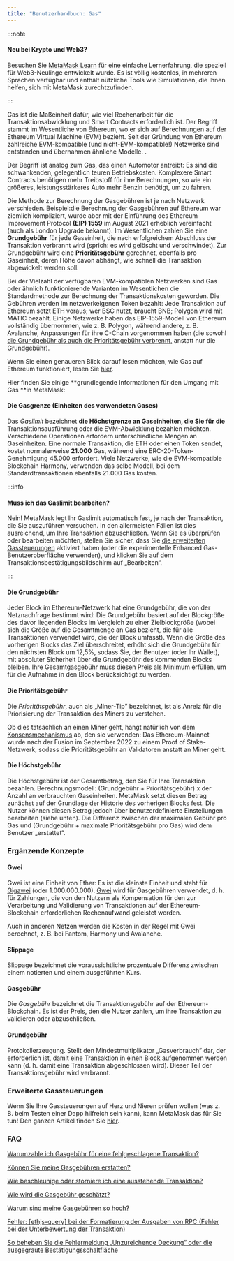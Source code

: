 ```yaml
---
title: "Benutzerhandbuch: Gas"
---
```


:::note

#### Neu bei Krypto und Web3?

Besuchen Sie [MetaMask Learn](https://learn.metamask.io/) für eine einfache Lernerfahrung, die speziell für Web3-Neulinge entwickelt wurde. Es ist völlig kostenlos, in mehreren Sprachen verfügbar und enthält nützliche Tools wie Simulationen, die Ihnen helfen, sich mit MetaMask zurechtzufinden.

:::

Gas ist die Maßeinheit dafür, wie viel Rechenarbeit für die Transaktionsabwicklung und Smart Contracts erforderlich ist. Der Begriff stammt im Wesentliche von Ethereum, wo er sich auf Berechnungen auf der Ethereum Virtual Machine (EVM) bezieht. Seit der Gründung von Ethereum zahlreiche EVM-kompatible (und nicht-EVM-kompatible!) Netzwerke sind entstanden und übernahmen ähnliche Modelle. .

Der Begriff ist analog zum Gas, das einen Automotor antreibt: Es sind die schwankenden, gelegentlich teuren Betriebskosten. Komplexere Smart Contracts benötigen mehr Treibstoff für ihre Berechnungen, so wie ein größeres, leistungsstärkeres Auto mehr Benzin benötigt, um zu fahren.

Die Methode zur Berechnung der Gasgebühren ist je nach Netzwerk verschieden. Beispiel:die Berechnung der Gasgebühren auf Ethereum war ziemlich kompliziert, wurde aber mit der Einführung des Ethereum Improvement Protocol **(EIP) 1559** im August 2021 erheblich vereinfacht (auch als London Upgrade bekannt). Im Wesentlichen zahlen Sie eine **Grundgebühr** für jede Gaseinheit, die nach erfolgreichem Abschluss der Transaktion verbrannt wird (sprich: es wird gelöscht und verschwindet). Zur Grundgebühr wird eine **Prioritätsgebühr** gerechnet, ebenfalls pro Gaseinheit, deren Höhe davon abhängt, wie schnell die Transaktion abgewickelt werden soll.

Bei der Vielzahl der verfügbaren EVM-kompatiblen Netzwerken sind Gas oder ähnlich funktionierende Varianten im Wesentlichen die Standardmethode zur Berechnung der Transaktionskosten geworden. Die Gebühren werden im netzwerkeigenen Token bezahlt: Jede Transaktion auf Ethereum setzt ETH voraus; wer BSC nutzt, braucht BNB; Polygon wird mit MATIC bezahlt. Einige Netzwerke haben das EIP-1559-Modell von Ethereum vollständig übernommen, wie z. B. Polygon, während andere, z. B. Avalanche, Anpassungen für ihre C-Chain vorgenommen haben (die sowohl [die Grundgebühr als auch die Prioritätsgebühr verbrennt,](https://docs.avax.network/learn/platform-overview/transaction-fees/#c-chain-fees) anstatt nur die Grundgebühr).

Wenn Sie einen genaueren Blick darauf lesen möchten, wie Gas auf Ethereum funktioniert, lesen Sie [hier](https://ethereum.org/en/developers/docs/gas/).

Hier finden Sie einige **grundlegende Informationen für den Umgang mit Gas **in MetaMask:

#### **Die Gasgrenze (Einheiten des verwendeten Gases)**

Das _Gaslimit_ bezeichnet **die Höchstgrenze an Gaseinheiten, die Sie für die** Transaktionsausführung oder die EVM-Abwicklung bezahlen möchten. Verschiedene Operationen erfordern unterschiedliche Mengen an Gaseinheiten. Eine normale Transaktion, die ETH oder einen Token sendet, kostet normalerweise **21.000** Gas, während eine ERC-20-Token-Genehmigung 45.000 erfordert. Viele Netzwerke, wie die EVM-kompatible Blockchain Harmony, verwenden das selbe Modell, bei dem Standardtransaktionen ebenfalls 21.000 Gas kosten.

:::info

#### Muss ich das Gaslimit bearbeiten?

Nein! MetaMask legt Ihr Gaslimit automatisch fest, je nach der Transaktion, die Sie auszuführen versuchen. In den allermeisten Fällen ist dies ausreichend, um Ihre Transaktion abzuschließen. Wenn Sie es überprüfen oder bearbeiten möchten, stellen Sie sicher, dass Sie [die erweiterten Gassteuerungen](https://metamask.zendesk.com/hc/en-us/articles/360022895972) aktiviert haben (oder die experimentelle Enhanced Gas-Benutzeroberfläche verwenden), und klicken Sie auf dem Transaktionsbestätigungsbildschirm auf „Bearbeiten“.

:::

#### **Die Grundgebühr**

Jeder Block im Ethereum-Netzwerk hat eine Grundgebühr, die von der Netznachfrage bestimmt wird: Die Grundgebühr basiert auf der Blockgröße des davor liegenden Blocks im Vergleich zu einer Zielblockgröße (wobei sich die Größe auf die Gesamtmenge an Gas bezieht, die für alle Transaktionen verwendet wird, die der Block umfasst). Wenn die Größe des vorherigen Blocks das Ziel überschreitet, erhöht sich die Grundgebühr für den nächsten Block um 12,5%, sodass Sie, der Benutzer (oder Ihr Wallet), mit absoluter Sicherheit über die Grundgebühr des kommenden Blocks bleiben. Ihre Gesamtgasgebühr muss diesen Preis als Minimum erfüllen, um für die Aufnahme in den Block berücksichtigt zu werden.

#### **Die Prioritätsgebühr**

Die _Prioritätsgebühr_, auch als „Miner-Tip” bezeichnet, ist als Anreiz für die Priorisierung der Transaktion des Miners zu verstehen.

Ob dies tatsächlich an einen Miner geht, hängt natürlich von dem [Konsensmechanismus](https://metamask.zendesk.com/hc/en-us/articles/360015489611-Learn-the-basics-of-blockchains-and-Ethereum-miners-and-validators-gas-cryptocurrencies-and-NFTs-block-explorer-networks-etc-) ab, den sie verwenden: Das Ethereum-Mainnet wurde nach der Fusion im September 2022 zu einem Proof of Stake-Netzwerk, sodass die Prioritätsgebühr an Validatoren anstatt an Miner geht.

#### **Die Höchstgebühr**

Die Höchstgebühr ist der Gesamtbetrag, den Sie für Ihre Transaktion bezahlen. Berechnungsmodell: (Grundgebühr + Prioritätsgebühr) x der Anzahl an verbrauchten Gaseinheiten. MetaMask setzt diesen Betrag zunächst auf der Grundlage der Historie des vorherigen Blocks fest. Die Nutzer können diesen Betrag jedoch über benutzerdefinierte Einstellungen bearbeiten (siehe unten). Die Differenz zwischen der maximalen Gebühr pro Gas und (Grundgebühr + maximale Prioritätsgebühr pro Gas) wird dem Benutzer „erstattet“.

### **Ergänzende Konzepte**

#### **Gwei**

Gwei ist eine Einheit von Ether: Es ist die kleinste Einheit und steht für [Gigawei](https://ethgasstation.info/blog/gwei/) (oder 1.000.000.000). [Gwei](https://www.investopedia.com/terms/g/gwei-ethereum.asp) wird für Gasgebühren verwendet, d. h. für Zahlungen, die von den Nutzern als Kompensation für den zur Verarbeitung und Validierung von Transaktionen auf der Ethereum-Blockchain erforderlichen Rechenaufwand geleistet werden.

Auch in anderen Netzen werden die Kosten in der Regel mit Gwei berechnet, z. B. bei Fantom, Harmony und Avalanche.

#### **Slippage**

Slippage bezeichnet die voraussichtliche prozentuale Differenz zwischen einem notierten und einem ausgeführten Kurs.

#### **Gasgebühr**

Die _Gasgebühr_ bezeichnet die Transaktionsgebühr auf der Ethereum-Blockchain. Es ist der Preis, den die Nutzer zahlen, um ihre Transaktion zu validieren oder abzuschließen.

#### **Grundgebühr**

Protokollerzeugung. Stellt den Mindestmultiplikator „Gasverbrauch” dar, der erforderlich ist, damit eine Transaktion in einen Block aufgenommen werden kann (d. h. damit eine Transaktion abgeschlossen wird). Dieser Teil der Transaktionsgebühr wird verbrannt.

### **Erweiterte Gassteuerungen**

Wenn Sie Ihre Gassteuerungen auf Herz und Nieren prüfen wollen (was z. B. beim Testen einer Dapp hilfreich sein kann), kann MetaMask das für Sie tun! Den ganzen Artikel finden Sie [hier](https://metamask.zendesk.com/hc/en-us/articles/360022895972).

### **FAQ**

[Warumzahle ich Gasgebühr für eine fehlgeschlagene Transaktion?](https://metamask.zendesk.com/hc/en-us/articles/360045439051)

[Können Sie meine Gasgebühren erstatten?](https://metamask.zendesk.com/hc/en-us/articles/360058370012)

[Wie beschleunige oder storniere ich eine ausstehende Transaktion?](https://metamask.zendesk.com/hc/en-us/articles/360015489251)

[Wie wird die Gasgebühr geschätzt?](https://metamask.zendesk.com/hc/en-us/articles/360059562111)

[Warum sind meine Gasgebühren so hoch?](https://metamask.zendesk.com/hc/en-us/articles/360058751211-Why-my-gas-fees-are-so-high-)

[Fehler: [ethjs-query] bei der Formatierung der Ausgaben von RPC (Fehler bei der Unterbewertung der Transaktion)](https://metamask.zendesk.com/hc/en-us/articles/4402538041869)

[So beheben Sie die Fehlermeldung „Unzureichende Deckung” oder die ausgegraute Bestätigungsschaltfläche](https://metamask.zendesk.com/hc/en-us/articles/360044703372)
